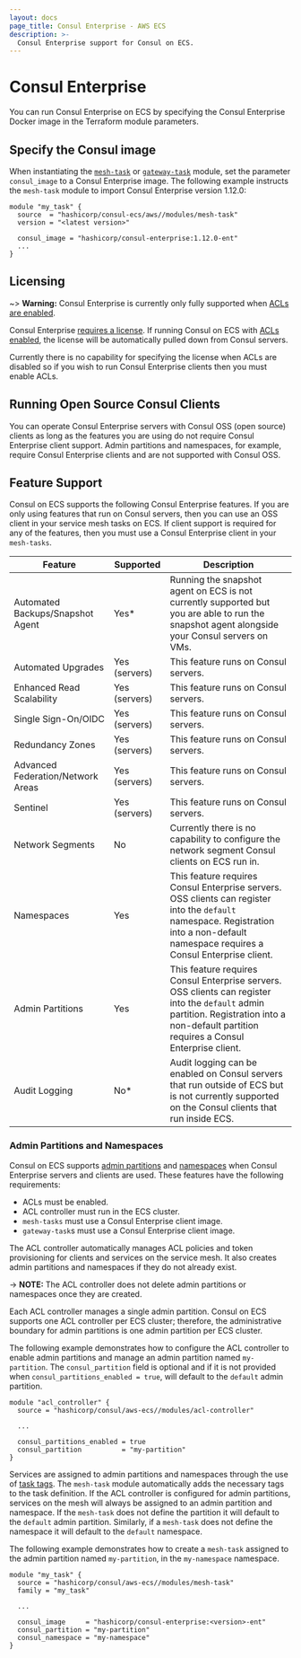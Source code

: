 ```yaml
---
layout: docs
page_title: Consul Enterprise - AWS ECS
description: >-
  Consul Enterprise support for Consul on ECS.
---
```


# Consul Enterprise

You can run Consul Enterprise on ECS by specifying the Consul Enterprise Docker image in the Terraform module parameters.

## Specify the Consul image

When instantiating the [`mesh-task`](https://registry.terraform.io/modules/hashicorp/consul-ecs/aws/latest/submodules/mesh-task) or [`gateway-task`](https://registry.terraform.io/modules/hashicorp/consul-ecs/aws/latest/submodules/gateway-task) module,
set the parameter `consul_image` to a Consul Enterprise image. The following example instructs the `mesh-task` module to import Consul Enterprise version 1.12.0:

```hcl
module "my_task" {
  source  = "hashicorp/consul-ecs/aws//modules/mesh-task"
  version = "<latest version>"

  consul_image = "hashicorp/consul-enterprise:1.12.0-ent"
  ...
}
```

## Licensing

~> **Warning:** Consul Enterprise is currently only fully supported when [ACLs are enabled](/docs/ecs/production-installation#deploy-acl-controller).

Consul Enterprise [requires a license](/docs/enterprise/license/overview). If running
Consul on ECS with [ACLs enabled](/docs/ecs/production-installation#deploy-acl-controller), the license
will be automatically pulled down from Consul servers.

Currently there is no capability for specifying the license when ACLs are disabled so if you wish to
run Consul Enterprise clients then you must enable ACLs.

## Running Open Source Consul Clients

You can operate Consul Enterprise servers with Consul OSS (open source) clients as long as the features you are using do not require Consul Enterprise client support. Admin partitions and namespaces, for example, require Consul Enterprise clients and are not supported with Consul OSS.

## Feature Support

Consul on ECS supports the following Consul Enterprise features.
If you are only using features that run on Consul servers, then you can use an OSS client in your service mesh tasks on ECS.
If client support is required for any of the features, then you must use a Consul Enterprise client in your `mesh-tasks`.

| Feature                           | Supported     | Description                                                                                                                                                                                  |
|-----------------------------------|---------------|----------------------------------------------------------------------------------------------------------------------------------------------------------------------------------------------|
| Automated Backups/Snapshot Agent  | Yes*          | Running the snapshot agent on ECS is not currently supported but you are able to run the snapshot agent alongside your Consul servers on VMs.                                                |
| Automated Upgrades                | Yes (servers) | This feature runs on Consul servers.                                                                                                                                                         |
| Enhanced Read Scalability         | Yes (servers) | This feature runs on Consul servers.                                                                                                                                                         |
| Single Sign-On/OIDC               | Yes (servers) | This feature runs on Consul servers.                                                                                                                                                         |
| Redundancy Zones                  | Yes (servers) | This feature runs on Consul servers.                                                                                                                                                         |
| Advanced Federation/Network Areas | Yes (servers) | This feature runs on Consul servers.                                                                                                                                                         |
| Sentinel                          | Yes (servers) | This feature runs on Consul servers.                                                                                                                                                         |
| Network Segments                  | No            | Currently there is no capability to configure the network segment Consul clients on ECS run in.                                                                                              |
| Namespaces                        | Yes           | This feature requires Consul Enterprise servers. OSS clients can register into the `default` namespace. Registration into a non-default namespace requires a Consul Enterprise client.       |
| Admin Partitions                  | Yes           | This feature requires Consul Enterprise servers. OSS clients can register into the `default` admin partition. Registration into a non-default partition requires a Consul Enterprise client. |
| Audit Logging                     | No*           | Audit logging can be enabled on Consul servers that run outside of ECS but is not currently supported on the Consul clients that run inside ECS.                                             |

### Admin Partitions and Namespaces

Consul on ECS supports [admin partitions](/docs/enterprise/admin-partitions) and [namespaces](/docs/enterprise/namespaces) when Consul Enterprise servers and clients are used. These features have the following requirements:

* ACLs must be enabled.
* ACL controller must run in the ECS cluster.
* `mesh-tasks` must use a Consul Enterprise client image.
* `gateway-task`s must use a Consul Enterprise client image. 

The ACL controller automatically manages ACL policies and token provisioning for clients and services on the service mesh.
It also creates admin partitions and namespaces if they do not already exist.

-> **NOTE:** The ACL controller does not delete admin partitions or namespaces once they are created.

Each ACL controller manages a single admin partition. Consul on ECS supports one ACL controller per ECS cluster;
therefore, the administrative boundary for admin partitions is one admin partition per ECS cluster.

The following example demonstrates how to configure the ACL controller to enable admin partitions
and manage an admin partition named `my-partition`. The `consul_partition` field is optional and if it
is not provided when `consul_partitions_enabled = true`, will default to the `default` admin partition.

<CodeBlockConfig highlight="6-7">

```hcl
module "acl_controller" {
  source = "hashicorp/consul/aws-ecs//modules/acl-controller"

  ...

  consul_partitions_enabled = true
  consul_partition          = "my-partition"
}
```

</CodeBlockConfig>

Services are assigned to admin partitions and namespaces through the use of [task tags](/docs/ecs/manual/install#task-tags).
The `mesh-task` module automatically adds the necessary tags to the task definition.
If the ACL controller is configured for admin partitions, services on the mesh will
always be assigned to an admin partition and namespace. If the `mesh-task` does not define
the partition it will default to the `default` admin partition. Similarly, if a `mesh-task` does
not define the namespace it will default to the `default` namespace.

The following example demonstrates how to create a `mesh-task` assigned to the admin partition named
`my-partition`, in the `my-namespace` namespace.

<CodeBlockConfig highlight="7-9">

```hcl
module "my_task" {
  source = "hashicorp/consul/aws-ecs//modules/mesh-task"
  family = "my_task"

  ...

  consul_image     = "hashicorp/consul-enterprise:<version>-ent"
  consul_partition = "my-partition"
  consul_namespace = "my-namespace"
}
```

</CodeBlockConfig>
